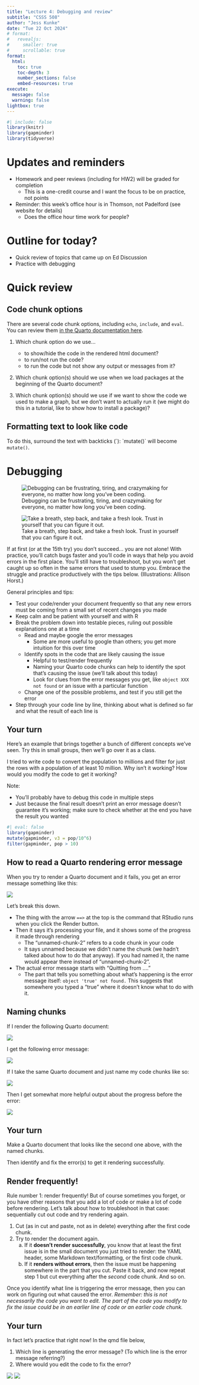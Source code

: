 ```yaml
---
title: "Lecture 4: Debugging and review"
subtitle: "CSSS 508"
author: "Jess Kunke"
date: "Tue 22 Oct 2024"
# format:
#   revealjs:
#     smaller: true
#     scrollable: true
format:
  html:
    toc: true
    toc-depth: 3
    number_sections: false
    embed-resources: true
execute:
  message: false
  warning: false
lightbox: true
---
```


```r
#| include: false
library(knitr)
library(gapminder)
library(tidyverse)
```

# Updates and reminders

- Homework and peer reviews (including for HW2) will be graded for completion
  - This is a one-credit course and I want the focus to be on practice, not points
- Reminder: this week's office hour is in Thomson, not Padelford (see website for details)
  - Does the office hour time work for people?

# Outline for today?

- Quick review of topics that came up on Ed Discussion
- Practice with debugging

# Quick review

## Code chunk options

There are several code chunk options, including `echo`, `include`, and `eval`. You can review them [in the Quarto documentation here](https://quarto.org/docs/computations/execution-options.html).

1. Which chunk option do we use...

    - to show/hide the code in the rendered html document?
    - to run/not run the code?
    - to run the code but not show any output or messages from it?

2. Which chunk option(s) should we use when we load packages at the beginning of the Quarto document?

3. Which chunk option(s) should we use if we want to show the code we used to make a graph, but we don't want to actually run it (we might do this in a tutorial, like to show how to install a package)?

## Formatting text to look like code

To do this, surround the text with backticks (\`): \`mutate()\` will become `mutate()`.


# Debugging

::: {#fig-debug layout-nrow=2}

![Debugging can be frustrating, tiring, and crazymaking for everyone, no matter how long you've been coding.](https://cdn.myportfolio.com/45214904-6a61-4e23-98d6-b140f8654a40/d6b4f8cb-53bf-49d5-822c-e45cd01204a4_rw_1920.png?h=9f4b33568bc02517ffe006cd7bba24f7)

![Take a breath, step back, and take a fresh look. Trust in yourself that you can figure it out.](https://cdn.myportfolio.com/45214904-6a61-4e23-98d6-b140f8654a40/d4f90788-7a14-4d44-94ab-da13dd41f009_rw_1920.png?h=3c16fde6443e1a29a6afe563810bdac4)

If at first (or at the 15th try) you don't succeed... you are not alone! With practice, you'll catch bugs faster and you'll code in ways that help you avoid errors in the first place. You'll still have to troubleshoot, but you won't get caught up so often in the same errors that used to stump you. Embrace the struggle and practice productively with the tips below. (Illustrations: Allison Horst.)
:::

General principles and tips:

- Test your code/render your document frequently so that any new errors must be coming from a small set of recent changes you made
- Keep calm and be patient with yourself and with R
- Break the problem down into testable pieces, ruling out possible explanations one at a time
  - Read and maybe google the error messages
    - Some are more useful to google than others; you get more intuition for this over time
  - Identify spots in the code that are likely causing the issue
    - Helpful to test/render frequently
    - Naming your Quarto code chunks can help to identify the spot that's causing the issue (we'll talk about this today)
    - Look for clues from the error messages you get, like `object XXX not found` or an issue with a particular function
  - Change one of the possible problems, and test if you still get the error
- Step through your code line by line, thinking about what is defined so far and what the result of each line is

::: {.callout-note}
## Your turn
Here's an example that brings together a bunch of different concepts we've seen. Try this in small groups, then we'll go over it as a class.

I tried to write code to convert the population to millions and filter for just the rows with a population of at least 10 million. Why isn't it working? How would you modify the code to get it working?

Note:

- You'll probably have to debug this code in multiple steps
- Just because the final result doesn't print an error message doesn't guarantee it's working; make sure to check whether at the end you have the result you wanted

```r
#| eval: false
library(gapminder)
mutate(gapminder, v3 = pop/10^6)
filter(gapminder, pop > 10)
```
:::

## How to read a Quarto rendering error message

When you try to render a Quarto document and it fails, you get an error message something like this:

![](images/quarto_error_message.png)

Let's break this down.

  - The thing with the arrow `==>` at the top is the command that RStudio runs when you click the Render button.
  - Then it says it's processing your file, and it shows some of the progress it made through rendering
    - The "unnamed-chunk-2" refers to a code chunk in your code
    - It says unnamed because we didn't name the chunk (we hadn't talked about how to do that anyway). If you had named it, the name would appear there instead of "unnamed-chunk-2".
  - The actual error message starts with "Quitting from ...."
    - The part that tells you something about what's happening is the error message itself: `object 'true' not found.` This suggests that somewhere you typed a "true" where it doesn't know what to do with it.
    
## Naming chunks

If I render the following Quarto document:

![](images/unnamed_qmdfile.png)

I get the following error message:

![](images/unnamed_error.png)

If I take the same Quarto document and just name my code chunks like so:

![](images/named_qmdfile.png)

Then I get somewhat more helpful output about the progress before the error:

![](images/named_error.png)


::: {.callout-note}
## Your turn
Make a Quarto document that looks like the second one above, with the named chunks.

Then identify and fix the error(s) to get it rendering successfully.
:::


## Render frequently!

Rule number 1: render frequently! But of course sometimes you forget, or you have other reasons that you add a lot of code or make a lot of code before rendering. Let's talk about how to troubleshoot in that case: sequentially cut out code and try rendering again.

  1. Cut (as in cut and paste, not as in delete) everything after the first code chunk.
  2. Try to render the document again.
      a. If it **doesn't render successfully**, you know that at least the first issue is in the small document you just tried to render: the YAML header, some Markdown text/formatting, or the first code chunk.
      b. If it **renders without errors**, then the issue must be happening somewhere in the part that you cut. Paste it back, and now repeat step 1 but cut everything after the *second* code chunk. And so on.

Once you identify what line is triggering the error message, then you can work on figuring out what caused the error.  *Remember: this is not necessarily the code you want to edit. The part of the code you modify to fix the issue could be in an earlier line of code or an earlier code chunk.*

::: {.callout-note}
## Your turn
In fact let's practice that right now! In the qmd file below,

1. Which line is generating the error message? (To which line is the error message referring?)
2. Where would you edit the code to fix the error?

![](images/exploratory_qmdfile.png)
![](images/exploratory_error.png)
:::



